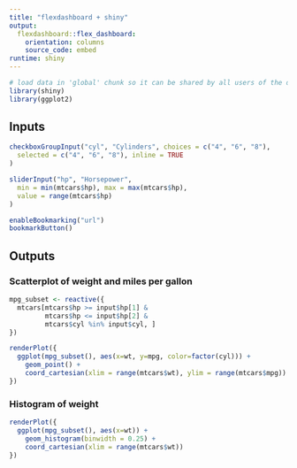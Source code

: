 ```yaml
---
title: "flexdashboard + shiny"
output: 
  flexdashboard::flex_dashboard:
    orientation: columns
    source_code: embed
runtime: shiny
---
```


```r
# load data in 'global' chunk so it can be shared by all users of the dashboard
library(shiny)
library(ggplot2)
```

Inputs {.sidebar}
-----------------------------------------------------------------------

```r
checkboxGroupInput("cyl", "Cylinders", choices = c("4", "6", "8"),
  selected = c("4", "6", "8"), inline = TRUE
)

sliderInput("hp", "Horsepower",
  min = min(mtcars$hp), max = max(mtcars$hp),
  value = range(mtcars$hp)
)

enableBookmarking("url")
bookmarkButton()
```

Outputs
-----------------------------------------------------------------------

### Scatterplot of weight and miles per gallon

```r
mpg_subset <- reactive({
  mtcars[mtcars$hp >= input$hp[1] &
         mtcars$hp <= input$hp[2] &
         mtcars$cyl %in% input$cyl, ]
})

renderPlot({
  ggplot(mpg_subset(), aes(x=wt, y=mpg, color=factor(cyl))) +
    geom_point() +
    coord_cartesian(xlim = range(mtcars$wt), ylim = range(mtcars$mpg))
})
```

### Histogram of weight

```r
renderPlot({
  ggplot(mpg_subset(), aes(x=wt)) +
    geom_histogram(binwidth = 0.25) +
    coord_cartesian(xlim = range(mtcars$wt))
})
```
